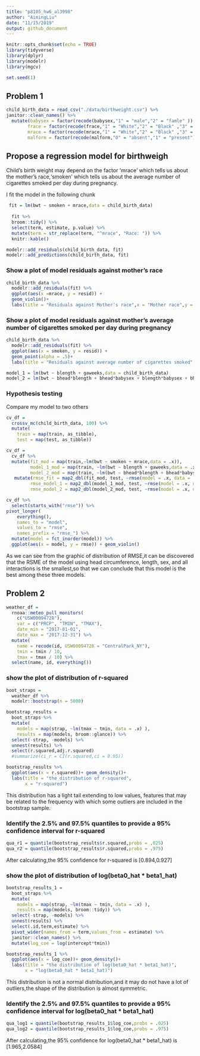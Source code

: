 ```yaml
---
title: "p8105_hw6_al3998"
author: "AimingLiu"
date: "11/15/2019"
output: github_document
---
```


```r
knitr::opts_chunk$set(echo = TRUE)
library(tidyverse)
library(dplyr)
library(modelr)
library(mgcv)

set.seed(1)
```

## Problem 1
```r
child_birth_data = read_csv("./data/birthweight.csv") %>% 
janitor::clean_names() %>% 
  mutate(babysex = factor(recode(babysex,"1" = "male","2" = "famle" )),
        frace = factor(recode(frace,"1" = "White","2" = "Black" ,"3" = "Asian", "4"= "Puerto Rican","8"  = "Other", "9" = "Unknown")),
        mrace = factor(recode(mrace,"1" = "White","2" = "Black" ,"3" = "Asian", "4"= "Puerto Rican","8"  = "Other")),
        malform = factor(recode(malform,"0" = "absent","1" = "present")))
```
## Propose a regression model for birthweigh

Child's birth weight may depend on the factor 'mrace' which tells us about the mother's race,'smoken' which tells us about the average number of cigarettes smoked per day during pregnancy.

I fit the model in the following chunk
```r
 fit = lm(bwt ~ smoken + mrace,data = child_birth_data)
 
  fit %>% 
  broom::tidy() %>% 
  select(term, estimate, p.value) %>% 
  mutate(term = str_replace(term, "^mrace", "Race: ")) %>% 
  knitr::kable()
```
```r
modelr::add_residuals(child_birth_data, fit)
modelr::add_predictions(child_birth_data, fit)
```

### Show a plot of model residuals against mother's race

```r
child_birth_data %>% 
  modelr::add_residuals(fit) %>% 
  ggplot(aes(x =mrace, y = resid)) + 
  geom_violin()+
  labs(title = "Residuals against Mother's race",x = "Mother race",y = "Residual")
```

### Show a plot of model residuals against mother's average number of cigarettes smoked per day during pregnancy

```r
child_birth_data %>% 
  modelr::add_residuals(fit) %>% 
  ggplot(aes(x = smoken, y = resid)) + 
  geom_point(alpha = .5)+
  labs(title = "Residuals against average number of cigarettes smoked",x = "Smoken",y = "Residual")
```

```r
model_1 = lm(bwt ~ blength + gaweeks,data = child_birth_data)
model_2 = lm(bwt ~ bhead*blength + bhead*babysex + blength*babysex + bhead*babysex*blength,data = child_birth_data)
```



### Hypothesis testing

Compare my model to two others
```r
cv_df =
  crossv_mc(child_birth_data, 100) %>% 
  mutate(
    train = map(train, as_tibble),
    test = map(test, as_tibble))

cv_df = 
  cv_df %>% 
  mutate(fit_mod = map(train,~lm(bwt ~ smoken + mrace,data = .x)),
         model_1_mod = map(train, ~lm(bwt ~ blength + gaweeks,data = .x)),
         model_2_mod = map(train, ~lm(bwt ~ bhead*blength + bhead*babysex + blength*babysex + bhead*babysex*blength,data = .x))) %>% 
   mutate(rmse_fit = map2_dbl(fit_mod, test, ~rmse(model = .x, data = .y)),
         rmse_model_1 = map2_dbl(model_1_mod, test, ~rmse(model = .x, data = .y)),
         rmse_model_2 = map2_dbl(model_2_mod, test, ~rmse(model = .x, data = .y)))
```

```r
cv_df %>% 
  select(starts_with("rmse")) %>% 
pivot_longer(
    everything(),
    names_to = "model", 
    values_to = "rmse",
    names_prefix = "rmse_") %>% 
  mutate(model = fct_inorder(model)) %>% 
  ggplot(aes(x = model, y = rmse)) + geom_violin()
```
As we can see from the graphic of distribution of RMSE,it can be discovered that the RSME of the model using head circumference, length, sex, and all interactions is the smallest,so that we can conclude that this model is the best among these three models.

## Problem 2
```r
weather_df = 
  rnoaa::meteo_pull_monitors(
    c("USW00094728"),
    var = c("PRCP", "TMIN", "TMAX"), 
    date_min = "2017-01-01",
    date_max = "2017-12-31") %>%
  mutate(
    name = recode(id, USW00094728 = "CentralPark_NY"),
    tmin = tmin / 10,
    tmax = tmax / 10) %>%
  select(name, id, everything())
```

### show the plot of distribution of r-squared
```r
boot_straps = 
  weather_df %>% 
  modelr::bootstrap(n = 5000)

bootstrap_results = 
  boot_straps %>% 
  mutate(
    models = map(strap, ~lm(tmax ~ tmin, data = .x) ),
    results = map(models, broom::glance)) %>% 
  select(-strap, -models) %>% 
  unnest(results) %>% 
  select(r.squared,adj.r.squared) 
  #summarize(ci_r = CI(r.squared,ci = 0.95))

bootstrap_results %>% 
  ggplot(aes(x = r.squared))+ geom_density()+
  labs(title = "the distribution of r-squared",
       x = "r-squared")

```
This distribution has a light tail extending to low values, features that may be related to the frequency with which some outliers are included in the bootstrap sample.

### Identify the 2.5% and 97.5% quantiles to provide a 95% confidence interval for r-squared
```r
qua_r1 = quantile(bootstrap_results$r.squared,probs = .025)
qua_r2 = quantile(bootstrap_results$r.squared,probs = .975)
```
After calculating,the 95% confidence for r-squared is [0.894,0.927]


### show the plot of distribution of log(beta0_hat * beta1_hat)

```r
bootstrap_results_1 = 
  boot_straps %>% 
  mutate(
    models = map(strap, ~lm(tmax ~ tmin, data = .x) ),
    results = map(models, broom::tidy)) %>% 
  select(-strap, -models) %>% 
  unnest(results) %>% 
  select(.id,term,estimate) %>% 
  pivot_wider(names_from = term,values_from = estimate) %>% 
  janitor::clean_names() %>% 
  mutate(log_coe = log(intercept*tmin))

bootstrap_results_1 %>% 
  ggplot(aes(x = log_coe))+ geom_density()+
  labs(title = "the distribution of log(beta0_hat * beta1_hat)",
       x = "log(beta0_hat * beta1_hat)")
```
This distribution is not a normal distribution,and it may do not have a lot of outliers,the shape of the distribution is almost symmetric.


### Identify the 2.5% and 97.5% quantiles to provide a 95% confidence interval for log(beta0_hat * beta1_hat)
```r
qua_log1 = quantile(bootstrap_results_1$log_coe,probs = .025)
qua_log2 = quantile(bootstrap_results_1$log_coe,probs = .975)
```
After calculating,the 95% confidence for log(beta0_hat * beta1_hat) is [1.965,2.0584]





